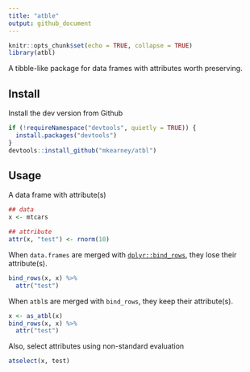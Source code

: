 ```yaml
---
title: "atble"
output: github_document
---
```


```r
knitr::opts_chunk$set(echo = TRUE, collapse = TRUE)
library(atbl)
```

A tibble-like package for data frames with attributes worth preserving.

## Install

Install the dev version from Github

```r
if (!requireNamespace("devtools", quietly = TRUE)) {
  install.packages("devtools")
}
devtools::install_github("mkearney/atbl")
```


## Usage

A data frame with attribute(s)

```r
## data
x <- mtcars

## attribute
attr(x, "test") <- rnorm(10)
```

When `data.frames` are merged with [`dplyr::bind_rows`](https://github.com/tidyverse/dplyr), they lose their attribute(s).

```r
bind_rows(x, x) %>% 
  attr("test")
```

When `atbl`s are merged with `bind_rows`, they keep their attribute(s).

```r
x <- as_atbl(x)
bind_rows(x, x) %>%
  attr("test")
```

Also, select attributes using non-standard evaluation

```r
atselect(x, test)
```


<!--
## Tidy evaluation reading materials

+ [Slides: Tidy Eval Hygienic FEXPRS](https://www.r-project.org/dsc/2017/slides/tidyeval-hygienic-fexprs.pdf)
+ [Thesis](https://web.wpi.edu/Pubs/ETD/Available/etd-090110-124904/unrestricted/jshutt.pdf)
+ [Blog post](http://www.onceupondata.com/2017/08/12/my-first-steps-into-the-world-of-tidyeval/)

-->
